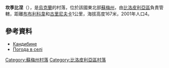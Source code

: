 {{coord|51|10|30|N|34|24|24|E|scale:100000_region:UA|display=title}}

'''坎季比涅'''（{{lang-uk|Кандибине}}），是[[烏克蘭|烏克蘭]]的村落，位於該國東北部[[蘇梅州|蘇梅州]]，由[[比洛皮利亞區|比洛皮利亞區]]負責管轄，距離[[布布利科韋|布布利科韋]]和[[古里尼夫卡_(比洛皮利亞區)|古里尼夫卡]]1公里，海拔高度167米，2001年人口4。

==參考資料==
* [http://w1.c1.rada.gov.ua/pls/z7502/A005?rdat1=02.02.2010&rf7571=28626 Кандибине]{{dead link|date=2017年12月 |bot=InternetArchiveBot |fix-attempted=yes }}
* [http://weather.in.ua/ua/symskaja/10052 Погода в селі ]{{Wayback|url=http://weather.in.ua/ua/symskaja/10052 |date=20111219224737 }}

{{DEFAULTSORT:Кандибине}}

[[Category:蘇梅州村落|Category:蘇梅州村落]]
[[Category:比洛皮利亞區村落|Category:比洛皮利亞區村落]]


{{Sumy-geo-stub}}